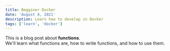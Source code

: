 ```yaml
---
title: Begginer Docker
date: 'August 4, 2021'
description: Learn how to develop in Docker
tags: ['learn', 'docker']
---
```

<div>
  This is a blog post about <strong>functions</strong>. <br/>
  We'll learn what functions are, how to write functions, and how to use them.
</div>